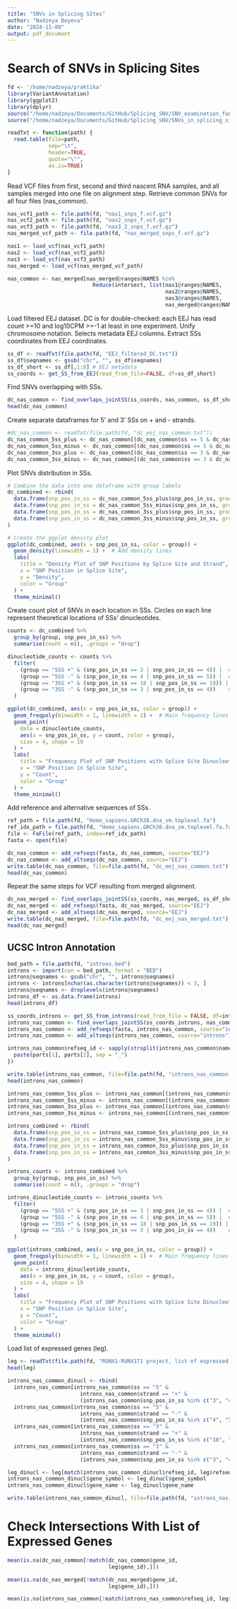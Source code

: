 ```yaml
---
title: "SNVs in Splicing SItes"
author: "Nadzeya Boyeva"
date: "2024-11-09"
output: pdf_document
---
```


# Search of SNVs in Splicing Sites

```r
fd <- '/home/nadzeya/praktika'
library(VariantAnnotation)
library(ggplot2)
library(dplyr)
source("/home/nadzeya/Documents/GitHub/Splicing_SNV/SNV_examination_functions.R")
source("/home/nadzeya/Documents/GitHub/Splicing_SNV/SNVs_in_splicing_sites_functions.R")
```

```r
readTxt <- function(path) {
  read.table(file=path, 
             sep="\t",
             header=TRUE,
             quote="\"",
             as.is=TRUE)
}
```

Read VCF files from first, second and third nascent RNA samples, and all samples merged into one file on alignment step. Retrieve common SNVs for all four files (nas_common).

```r
nas_vcf1_path <- file.path(fd, "nas1_snps_f.vcf.gz")
nas_vcf2_path <- file.path(fd, "nas2_snps_f.vcf.gz")
nas_vcf3_path <- file.path(fd, "nas3_2_snps_f.vcf.gz")
nas_merged_vcf_path <- file.path(fd, "nas_merged_snps_f.vcf.gz")

nas1 <- load_vcf(nas_vcf1_path)
nas2 <- load_vcf(nas_vcf2_path)
nas3 <- load_vcf(nas_vcf3_path)
nas_merged <- load_vcf(nas_merged_vcf_path)

nas_common <- nas_merged[nas_merged@ranges@NAMES %in% 
                           Reduce(intersect, list(nas1@ranges@NAMES, 
                                                  nas2@ranges@NAMES, 
                                                  nas3@ranges@NAMES, 
                                                  nas_merged@ranges@NAMES))]
```

Load filtered EEJ dataset. DC is for double-checked: each EEJ has read count \>=10 and log10CPM \>=-1 at least in one experiment. Unify chromosome notation. Selects metadata EEJ columns. Extract SSs coordinates from EEJ coordinates.

```r
ss_df <- readTxt(file.path(fd, "EEJ_filtered_DC.txt"))
ss_df$seqnames <- gsub("chr", "", ss_df$seqnames)
ss_df_short <- ss_df[,1:8] # EEJ metadata
ss_coords <- get_SS_from_EEJ(read_from_file=FALSE, df=ss_df_short)
```

Find SNVs overlapping with SSs.

```r
dc_nas_common <- find_overlaps_jointSS(ss_coords, nas_common, ss_df_short, source="EEJ")
head(dc_nas_common)
```

Create separate dataframes for 5' and 3' SSs on + and - strands.

```r
#dc_nas_common <- readTxt(file.path(fd, "dc_eej_nas_common.txt"))
dc_nas_common_5ss_plus <- dc_nas_common[(dc_nas_common$ss == 5 & dc_nas_common$strand == '+'),]
dc_nas_common_5ss_minus <- dc_nas_common[(dc_nas_common$ss == 5 & dc_nas_common$strand == '-'),]
dc_nas_common_3ss_plus <- dc_nas_common[(dc_nas_common$ss == 3 & dc_nas_common$strand == '+'),]
dc_nas_common_3ss_minus <- dc_nas_common[(dc_nas_common$ss == 3 & dc_nas_common$strand == '-'),]
```

Plot SNVs distribution in SSs.

```r
# Combine the data into one dataframe with group labels
dc_combined <- rbind(
  data.frame(snp_pos_in_ss = dc_nas_common_5ss_plus$snp_pos_in_ss, group = "5SS +"),
  data.frame(snp_pos_in_ss = dc_nas_common_5ss_minus$snp_pos_in_ss, group = "5SS -"),
  data.frame(snp_pos_in_ss = dc_nas_common_3ss_plus$snp_pos_in_ss, group = "3SS +"),
  data.frame(snp_pos_in_ss = dc_nas_common_3ss_minus$snp_pos_in_ss, group = "3SS -")
)

# Create the ggplot density plot
ggplot(dc_combined, aes(x = snp_pos_in_ss, color = group)) +
  geom_density(linewidth = 1) +  # Add density lines
  labs(
    title = "Density Plot of SNP Positions by Splice Site and Strand",
    x = "SNP Position in Splice Site",
    y = "Density",
    color = "Group"
  ) +
  theme_minimal()
```

Create count plot of SNVs in each location in SSs. Circles on each line represent theoretical locations of SSs' dinucleotides.

```r
counts <- dc_combined %>%
  group_by(group, snp_pos_in_ss) %>%
  summarise(count = n(), .groups = "drop")

dinucleotide_counts <- counts %>%
  filter(
    (group == "5SS +" & (snp_pos_in_ss == 3 | snp_pos_in_ss == 4)) |  # GU for 5SS +
    (group == "5SS -" & (snp_pos_in_ss == 4 | snp_pos_in_ss == 5)) |  # GU for 5SS -
    (group == "3SS +" & (snp_pos_in_ss == 18 | snp_pos_in_ss == 19)) | # AG for 3SS +
    (group == "3SS -" & (snp_pos_in_ss == 3 | snp_pos_in_ss == 4))    # AG for 3SS -
  )

ggplot(dc_combined, aes(x = snp_pos_in_ss, color = group)) +
  geom_freqpoly(binwidth = 1, linewidth = 1) +  # Main frequency lines
  geom_point(
    data = dinucleotide_counts,
    aes(x = snp_pos_in_ss, y = count, color = group),
    size = 4, shape = 19
  ) +
  labs(
    title = "Frequency Plot of SNP Positions with Splice Site Dinucleotides",
    x = "SNP Position in Splice Site",
    y = "Count",
    color = "Group"
  ) +
  theme_minimal()
```

Add reference and alternative sequences of SSs.

```r
ref_path = file.path(fd, "Homo_sapiens.GRCh38.dna_sm.toplevel.fa")
ref_idx_path = file.path(fd, "Homo_sapiens.GRCh38.dna_sm.toplevel.fa.fai")
file <- FaFile(ref_path, index=ref_idx_path)
fasta <- open(file)
```

```r
dc_nas_common <- add_refseqs(fasta, dc_nas_common, source="EEJ")
dc_nas_common <- add_altseqs(dc_nas_common, source="EEJ")
write.table(dc_nas_common, file=file.path(fd, "dc_eej_nas_common.txt"), sep='\t')
head(dc_nas_common)
```

Repeat the same steps for VCF resulting from merged alignment.

```r
dc_nas_merged <- find_overlaps_jointSS(ss_coords, nas_merged, ss_df_short, source="EEJ")
dc_nas_merged <- add_refseqs(fasta, dc_nas_merged, source="EEJ")
dc_nas_merged <- add_altseqs(dc_nas_merged, source="EEJ")
write.table(dc_nas_merged, file=file.path(fd, "dc_eej_nas_merged.txt"), sep='\t')
head(dc_nas_merged)
```

## UCSC Intron Annotation

```r
bed_path = file.path(fd, "introns.bed")
introns <- import(con = bed_path, format = "BED")
introns@seqnames <- gsub("chr", "", introns@seqnames)
introns <- introns[nchar(as.character(introns@seqnames)) < 3, ]
introns@seqnames <- droplevels(introns@seqnames)
introns_df <- as.data.frame(introns)
head(introns_df)
```

```r
ss_coords_introns <- get_SS_from_introns(read_from_file = FALSE, df=introns_df)
introns_nas_common <- find_overlaps_jointSS(ss_coords_introns, nas_common, introns_df, source="introns")
introns_nas_common <- add_refseqs(fasta, introns_nas_common, source="introns")
introns_nas_common <- add_altseqs(introns_nas_common, source="introns")

introns_nas_common$refseq_id <- sapply(strsplit(introns_nas_common$name, "_"), function(parts) {
  paste(parts[1], parts[2], sep = "_")
})

write.table(introns_nas_common, file=file.path(fd, "introns_nas_common.txt"), sep='\t')
head(introns_nas_common)
```

```r
introns_nas_common_5ss_plus <- introns_nas_common[(introns_nas_common$ss == 5 & introns_nas_common$strand == '+'),]
introns_nas_common_5ss_minus <- introns_nas_common[(introns_nas_common$ss == 5 & introns_nas_common$strand == '-'),]
introns_nas_common_3ss_plus <- introns_nas_common[(introns_nas_common$ss == 3 & introns_nas_common$strand == '+'),]
introns_nas_common_3ss_minus <- introns_nas_common[(introns_nas_common$ss == 3 & introns_nas_common$strand == '-'),]

introns_combined <- rbind(
  data.frame(snp_pos_in_ss = introns_nas_common_5ss_plus$snp_pos_in_ss, group = "5SS +"),
  data.frame(snp_pos_in_ss = introns_nas_common_5ss_minus$snp_pos_in_ss, group = "5SS -"),
  data.frame(snp_pos_in_ss = introns_nas_common_3ss_plus$snp_pos_in_ss, group = "3SS +"),
  data.frame(snp_pos_in_ss = introns_nas_common_3ss_minus$snp_pos_in_ss, group = "3SS -")
)
```

```r
introns_counts <- introns_combined %>%
  group_by(group, snp_pos_in_ss) %>%
  summarise(count = n(), .groups = "drop")

introns_dinucleotide_counts <- introns_counts %>%
  filter(
    (group == "5SS +" & (snp_pos_in_ss == 3 | snp_pos_in_ss == 4)) |  # GU for 5SS +
    (group == "5SS -" & (snp_pos_in_ss == 4 | snp_pos_in_ss == 5)) |  # GU for 5SS -
    (group == "3SS +" & (snp_pos_in_ss == 18 | snp_pos_in_ss == 19)) | # AG for 3SS +
    (group == "3SS -" & (snp_pos_in_ss == 3 | snp_pos_in_ss == 4))    # AG for 3SS -
  )

ggplot(introns_combined, aes(x = snp_pos_in_ss, color = group)) +
  geom_freqpoly(binwidth = 1, linewidth = 1) +  # Main frequency lines
  geom_point(
    data = introns_dinucleotide_counts,
    aes(x = snp_pos_in_ss, y = count, color = group),
    size = 4, shape = 19
  ) +
  labs(
    title = "Frequency Plot of SNP Positions with Splice Site Dinucleotides",
    x = "SNP Position in Splice Site",
    y = "Count",
    color = "Group"
  ) +
  theme_minimal()
```

Load list of expressed genes (leg).

```r
leg <- readTxt(file.path(fd, "RUNX1-RUNX1T1 project, list of expressed genes"))
head(leg)
```

```r
introns_nas_common_dinucl <- rbind(
  introns_nas_common[introns_nas_common$ss == "5" & 
                       introns_nas_common$strand == "+" &
                       (introns_nas_common$snp_pos_in_ss %in% c("3", "4")),],
  introns_nas_common[introns_nas_common$ss == "5" & 
                       introns_nas_common$strand == "-" &
                       (introns_nas_common$snp_pos_in_ss %in% c("4", "5")),],
  introns_nas_common[introns_nas_common$ss == "3" & 
                       introns_nas_common$strand == "+" &
                       (introns_nas_common$snp_pos_in_ss %in% c("18", "19")),],
  introns_nas_common[introns_nas_common$ss == "3" & 
                       introns_nas_common$strand == "-" &
                       (introns_nas_common$snp_pos_in_ss %in% c("3", "4")),])

leg_dinucl <- leg[match(introns_nas_common_dinucl$refseq_id, leg$refseq_id),]
introns_nas_common_dinucl$gene_symbol <- leg_dinucl$gene_symbol
introns_nas_common_dinucl$gene_name <- leg_dinucl$gene_name

write.table(introns_nas_common_dinucl, file=file.path(fd, "introns_nas_common_dinucleotides.txt"), sep='\t')
```

# Check Intersections With List of Expressed Genes

```r
mean(is.na(dc_nas_common[!match(dc_nas_common$gene_id, 
                                leg$gene_id),]))
```

```r
mean(is.na(dc_nas_merged[!match(dc_nas_merged$gene_id, 
                                leg$gene_id),]))
```

```r
mean(is.na(introns_nas_common[!match(introns_nas_common$refseq_id, leg$refseq_id),]))
```
